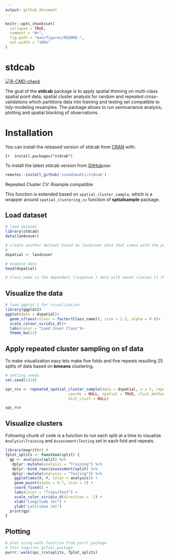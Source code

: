 ```yaml
---
output: github_document
---
```


<!-- README.md is generated from README.Rmd. Please edit that file -->

```r
knitr::opts_chunk$set(
  collapse = TRUE,
  comment = "#>",
  fig.path = "man/figures/README-",
  out.width = "100%"
)
```

# stdcab

<!-- badges: start -->
[![R-CMD-check](https://github.com/suvedimukti/stdcab/actions/workflows/R-CMD-check.yaml/badge.svg)](https://github.com/suvedimukti/stdcab/actions/workflows/R-CMD-check.yaml)
<!-- badges: end -->

The goal of the **stdcab** package is to apply spatial thinning on multi-class spatial point data, spatial cluster analysis for random and repeated cross-validations which partitions data into training and testing set compatible to tidy-modeling resamples. The package allows to run semivariance analysis, plotting and spatial blocking of observations.

# Installation

You can install the released version of stdcab from [CRAN](https://cran.r-project.org) with:

``` {r 
install.packages("stdcab")
```

To install the latest stdcab version from [GitHub](https://github.com/)use:

```r
remotes::install_github('suvedimukti/stdcab')
```
 Repeated Cluster CV: Rsample compatible

 This function is extended based on `spatial_cluster_sample`, which is a wrapper around `spatial_clustering_cv` function of **sptialsample** package.
 
##  Load dataset

```r
# load dataset
library(stdcab)
data(landcover)

# create another dataset based on landcover data that comes with the package
#
dspatial <- landcover

# examine data
head(dspatial)

# Class_name is the dependent (response ) data with seven classes (1 through  7)
```

## Visualize the data 

```r
# load ggplot 2 for visualization
library(ggplot2)
ggplot(data = dspatial)+
  geom_sf(aes(colour = factor(Class_name)), size = 1.5, alpha = 0.8)+
  scale_colour_viridis_d()+
  labs(color = "Land Cover Class")+
  theme_bw(12)
```

## Apply repeated cluster sampling on sf data

To make visualization easy lets make five folds and five repeats resulting 25
splits of data based on **kmeans** clustering. 

```r
# setting seeds
set.seed(1318)

spc_rcv <- repeated_spatial_cluster_sample(data = dspatial, v = 5, repeats = 5,
                            coords = NULL, spatial = TRUE, clust_method = "kmeans", 
                            dist_clust = NULL)

spc_rcv


```

## Visualize clusters 

Following chunk of code is a function to run each split at a time to visualize 
`Analysis\Training` and `Assessment\Testing` set in each fold and repeats.

```r
library(magrittr) # 
fplot_splits <- function(split) {
  gp <- analysis(split) %>%
   dplyr::mutate(analysis = "Training") %>%
   dplyr::bind_rows(assessment(split) %>%
   dplyr::mutate(analysis = "Testing")) %>%
    ggplot(aes(X, Y, color = analysis)) +
    geom_point(alpha = 0.7, size = 2) +
    coord_fixed() +
    labs(color = "Train/Test") +
    scale_color_viridis_d(direction = -1) +
    xlab("Longitude (m)") +
    ylab("Latitidue (m)")
  print(gp)
}
```

## Plotting 
```r
# plot using walk function from purrr package
# this requires gifski package
purrr::walk(spc_rcv$splits, fplot_splits)
```
